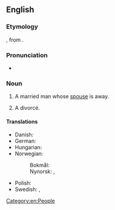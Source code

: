 ==English==

===Etymology===
{{compound|en|grass|widower}}, from {{m|en|grass widow}}.

===Pronunciation===
* {{audio|en|en-au-grass widower.ogg|Audio (AU)}}

===Noun===
{{en-noun}}

# {{lb|en|idiomatic|rare}} A married man whose [[spouse]] is away.
# A divorcé.

====Translations====
{{trans-top|a married man whose wife is away}}
* Danish: {{t|da|græsenkemand|c}}
* German: {{t+|de|Strohwitwer|m}}
* Hungarian: {{t+|hu|szalmaözvegy}}
* Norwegian:
*: Bokmål: {{t|nb|gressenkemann|m}}
*: Nynorsk: {{t|nn|grasenkemann|m}}, {{t|nn|grasenkjemann|m}}
{{trans-mid}}
* Polish: {{t+|pl|słomiany wdowiec|m}}
* Swedish: {{t+|sv|gräsänkling|c}}, {{t|sv|gräsänkeman|c}}
{{trans-bottom}}

[[Category:en:People]]
